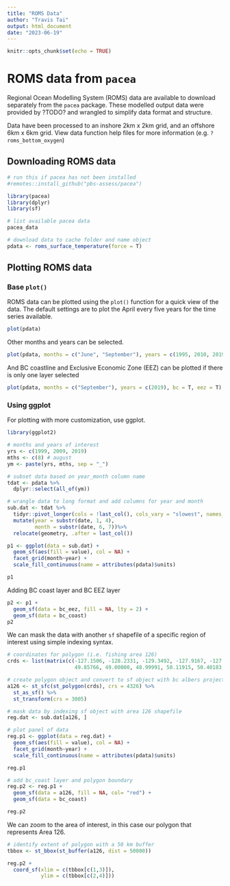 ```yaml
---
title: "ROMS Data"
author: "Travis Tai"
output: html_document
date: "2023-06-19"
---
```


```r
knitr::opts_chunk$set(echo = TRUE)
```

# ROMS data from `pacea`

Regional Ocean Modelling System (ROMS) data are available to download separately from the `pacea` package. These modelled output data were provided by ?TODO? and wrangled to simplify data format and structure. 

Data have been processed to an inshore 2km x 2km grid, and an offshore 6km x 6km grid. View data function help files for more information (e.g. `?roms_bottom_oxygen`)

## Downloading ROMS data

```r

# run this if pacea has not been installed
#remotes::install_github("pbs-assess/pacea")

library(pacea)
library(dplyr)
library(sf)

# list available pacea data
pacea_data

# download data to cache folder and name object
pdata <- roms_surface_temperature(force = T)

```

## Plotting ROMS data

### Base `plot()`

ROMS data can be plotted using the `plot()` function for a quick view of the data. The default settings are to plot the April every five years for the time series available.

```r
plot(pdata)
```

Other months and years can be selected.

```r
plot(pdata, months = c("June", "September"), years = c(1995, 2010, 2019))
```

And BC coastline and Exclusive Economic Zone (EEZ) can be plotted if there is only one layer selected

```r
plot(pdata, months = c("September"), years = c(2019), bc = T, eez = T)
```

### Using ggplot

For plotting with more customization, use ggplot.

```r
library(ggplot2)

# months and years of interest
yrs <- c(1999, 2009, 2019)
mths <- c(8) # august
ym <- paste(yrs, mths, sep = "_")

# subset data based on year_month column name
tdat <- pdata %>%
  dplyr::select(all_of(ym))

# wrangle data to long format and add columns for year and month
sub.dat <- tdat %>%
  tidyr::pivot_longer(cols = !last_col(), cols_vary = "slowest", names_to = "date", values_to = "value")  %>%
  mutate(year = substr(date, 1, 4),
         month = substr(date, 6, 7))%>%
  relocate(geometry, .after = last_col()) 

p1 <- ggplot(data = sub.dat) +
  geom_sf(aes(fill = value), col = NA) +
  facet_grid(month~year) +
  scale_fill_continuous(name = attributes(pdata)$units)

p1
```

Adding BC coast layer and BC EEZ layer

```r
p2 <- p1 + 
  geom_sf(data = bc_eez, fill = NA, lty = 2) + 
  geom_sf(data = bc_coast)
p2
```

We can mask the data with another `sf` shapefile of a specific region of interest using simple indexing syntax.

```r
# coordinates for polygon (i.e. fishing area 126)
crds <- list(matrix(c(-127.1506, -128.2331, -129.3492, -127.9167, -127.1847, -126.8200, -127.1506,
                      49.85766, 49.00000, 48.99991, 50.11915, 50.40183, 50.24466, 49.85766), ncol = 2))

# create polygon object and convert to sf object with bc albers projection
a126 <- st_sfc(st_polygon(crds), crs = 4326) %>% 
  st_as_sf() %>%
  st_transform(crs = 3005)

# mask data by indexing sf object with area 126 shapefile 
reg.dat <- sub.dat[a126, ]

# plot panel of data
reg.p1 <- ggplot(data = reg.dat) +
  geom_sf(aes(fill = value), col = NA) +
  facet_grid(month~year) +
  scale_fill_continuous(name = attributes(pdata)$units)

reg.p1
```

```r
# add bc_coast layer and polygon boundary
reg.p2 <- reg.p1 + 
  geom_sf(data = a126, fill = NA, col= "red") +
  geom_sf(data = bc_coast)

reg.p2
```

We can zoom to the area of interest, in this case our polygon that represents Area 126.

```r
# identify extent of polygon with a 50 km buffer
tbbox <- st_bbox(st_buffer(a126, dist = 50000))

reg.p2 + 
  coord_sf(xlim = c(tbbox[c(1,3)]), 
           ylim = c(tbbox[c(2,4)]))
```


